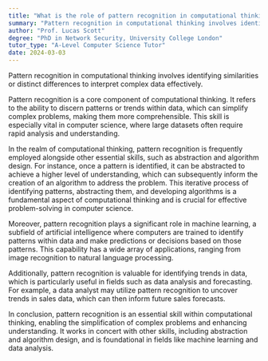 ```yaml
---
title: "What is the role of pattern recognition in computational thinking?"
summary: "Pattern recognition in computational thinking involves identifying similarities or common differences to make sense of complex data."
author: "Prof. Lucas Scott"
degree: "PhD in Network Security, University College London"
tutor_type: "A-Level Computer Science Tutor"
date: 2024-03-03
---
```


Pattern recognition in computational thinking involves identifying similarities or distinct differences to interpret complex data effectively.

Pattern recognition is a core component of computational thinking. It refers to the ability to discern patterns or trends within data, which can simplify complex problems, making them more comprehensible. This skill is especially vital in computer science, where large datasets often require rapid analysis and understanding.

In the realm of computational thinking, pattern recognition is frequently employed alongside other essential skills, such as abstraction and algorithm design. For instance, once a pattern is identified, it can be abstracted to achieve a higher level of understanding, which can subsequently inform the creation of an algorithm to address the problem. This iterative process of identifying patterns, abstracting them, and developing algorithms is a fundamental aspect of computational thinking and is crucial for effective problem-solving in computer science.

Moreover, pattern recognition plays a significant role in machine learning, a subfield of artificial intelligence where computers are trained to identify patterns within data and make predictions or decisions based on those patterns. This capability has a wide array of applications, ranging from image recognition to natural language processing.

Additionally, pattern recognition is valuable for identifying trends in data, which is particularly useful in fields such as data analysis and forecasting. For example, a data analyst may utilize pattern recognition to uncover trends in sales data, which can then inform future sales forecasts.

In conclusion, pattern recognition is an essential skill within computational thinking, enabling the simplification of complex problems and enhancing understanding. It works in concert with other skills, including abstraction and algorithm design, and is foundational in fields like machine learning and data analysis.
    
